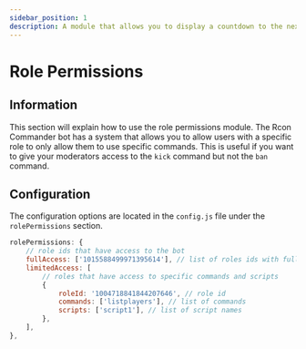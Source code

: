 ```yaml
---
sidebar_position: 1
description: A module that allows you to display a countdown to the next wipe in your server.
---
```



# Role Permissions

## Information

This section will explain how to use the role permissions module. The Rcon Commander bot has a system that allows you to allow users with a specific role to only allow them to use specific commands. This is useful if you want to give your moderators access to the `kick` command but not the `ban` command.

## Configuration

The configuration options are located in the `config.js` file under the `rolePermissions` section.

```js title="config.js → rolePermissions"
rolePermissions: {
	// role ids that have access to the bot
	fullAccess: ['1015588499971395614'], // list of roles ids with full bot permission
	limitedAccess: [
		// roles that have access to specific commands and scripts
		{
			roleId: '1004718841844207646', // role id
			commands: ['listplayers'], // list of commands
			scripts: ['script1'], // list of script names
		},
	],
},
```
